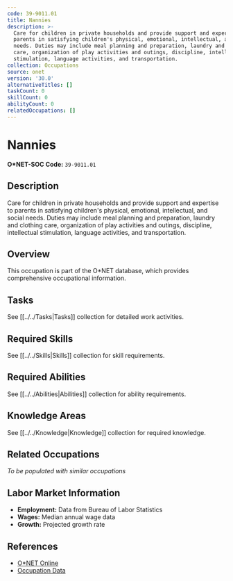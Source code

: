 ```yaml
---
code: 39-9011.01
title: Nannies
description: >-
  Care for children in private households and provide support and expertise to
  parents in satisfying children's physical, emotional, intellectual, and social
  needs. Duties may include meal planning and preparation, laundry and clothing
  care, organization of play activities and outings, discipline, intellectual
  stimulation, language activities, and transportation.
collection: Occupations
source: onet
version: '30.0'
alternativeTitles: []
taskCount: 0
skillCount: 0
abilityCount: 0
relatedOccupations: []
---
```

# Nannies

**O*NET-SOC Code:** `39-9011.01`

## Description

Care for children in private households and provide support and expertise to parents in satisfying children's physical, emotional, intellectual, and social needs. Duties may include meal planning and preparation, laundry and clothing care, organization of play activities and outings, discipline, intellectual stimulation, language activities, and transportation.

## Overview

This occupation is part of the O*NET database, which provides comprehensive occupational information.

## Tasks

See [[../../Tasks|Tasks]] collection for detailed work activities.

## Required Skills

See [[../../Skills|Skills]] collection for skill requirements.

## Required Abilities

See [[../../Abilities|Abilities]] collection for ability requirements.

## Knowledge Areas

See [[../../Knowledge|Knowledge]] collection for required knowledge.

## Related Occupations

*To be populated with similar occupations*

## Labor Market Information

- **Employment:** Data from Bureau of Labor Statistics
- **Wages:** Median annual wage data
- **Growth:** Projected growth rate

## References

- [O*NET Online](https://www.onetonline.org/link/summary/39-9011.01)
- [Occupation Data](https://www.onetcenter.org/)
